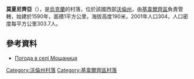 {{coord|50|48|33|N|25|46|53|E|scale:30000|display=title}}

'''莫夏尼齊亞'''（{{lang-uk|Мощаниця}}），是[[烏克蘭|烏克蘭]]的村落，位於該國西部[[沃倫州|沃倫州]]，由[[基韋爾齊區|基韋爾齊區]]負責管轄，始建於1590年，面積1平方公里，海拔高度190米，2001年人口304，人口密度每平方公里303.7人。

==參考資料==
* [http://weather.in.ua/ua/volynskaja/16404 Погода в селі Мощаниця] {{Wayback|url=http://weather.in.ua/ua/volynskaja/16404 |date=20111219095729 }}

[[Category:沃倫州村落|Category:沃倫州村落]]
[[Category:基韋爾齊區村落|Category:基韋爾齊區村落]]


{{Volyn-geo-stub}}